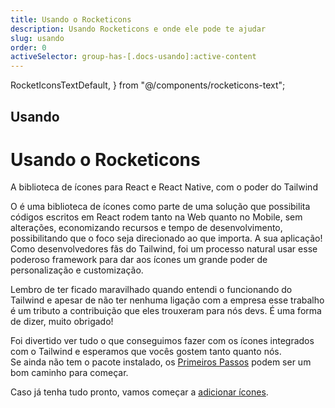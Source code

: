 ```yaml
---
title: Usando o Rocketicons
description: Usando Rocketicons e onde ele pode te ajudar
slug: usando
order: 0
activeSelector: group-has-[.docs-usando]:active-content
---
```


  RocketIconsTextDefault,
} from "@/components/rocketicons-text";


## Usando
# Usando o Rocketicons
A biblioteca de ícones para React e React Native, com o poder do Tailwind

O <RocketIconsText /> é uma biblioteca de ícones como parte de uma solução que possibilita códigos escritos em React
rodem tanto na Web quanto no Mobile, sem alterações, economizando recursos e tempo de desenvolvimento, possibilitando que
o foco seja direcionado ao que importa. A sua aplicação!
<br />
Como desenvolvedores fãs do Tailwind, foi um processo natural usar esse poderoso framework para dar aos ícones um grande
poder de personalização e customização.

<Quote>
Lembro de ter ficado maravilhado quando entendi o funcionando do Tailwind e apesar de não ter nenhuma ligação com a empresa
esse trabalho é um tributo a contribuição que eles trouxeram para nós devs.
É uma forma de dizer, muito obrigado!
</Quote>

Foi divertido ver tudo o que conseguimos fazer com os ícones integrados com o Tailwind e esperamos que vocês gostem tanto quanto nós.
<br />
Se ainda não tem o pacote instalado, os [Primeiros Passos](./primeiros-passos) podem ser um bom caminho para começar.

Caso já tenha tudo pronto, vamos começar a [adicionar ícones](./adicionando-icones).

